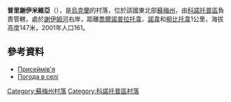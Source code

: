 {{coord|51|23|2|N|33|12|37|E|scale:100000_region:UA|display=title}}

'''普里謝伊米維亞'''（{{lang-uk|Присеймів'я}}），是[[烏克蘭|烏克蘭]]的村落，位於該國東北部[[蘇梅州|蘇梅州]]，由[[科諾托普區|科諾托普區]]負責管轄，處於[[謝伊姆河|謝伊姆河]]右岸，距離[[喬爾諾普拉托韋|喬爾諾普拉托韋]]、[[諾韋_(科諾托普區)|諾韋]]和[[柳比托韋|柳比托韋]]1公里，海拔高度147米，2001年人口161。

==參考資料==
* [http://w1.c1.rada.gov.ua/pls/z7502/A005?rdat1=02.02.2010&rf7571=42511 Присеймів'я]{{dead link|date=2018年3月 |bot=InternetArchiveBot |fix-attempted=yes }}
* [http://weather.in.ua/ua/symskaja/21637 Погода в селі ] {{Wayback|url=http://weather.in.ua/ua/symskaja/21637 |date=20160305082111 }}

{{DEFAULTSORT:Присеймів'я}}

[[Category:蘇梅州村落|Category:蘇梅州村落]]
[[Category:科諾托普區村落|Category:科諾托普區村落]]


{{Sumy-geo-stub}}